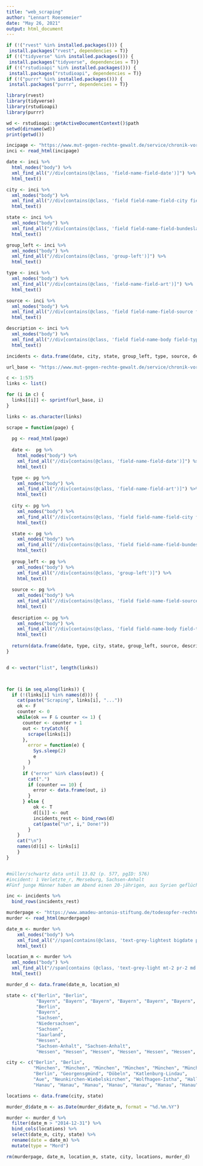 ```yaml
---
title: "web_scraping"
author: "Lennart Roesemeier"
date: "May 26, 2021"
output: html_document
---
```



```r
if (!("rvest" %in% installed.packages())) {
 install.packages("rvest", dependencies = T)}
if (!("tidyverse" %in% installed.packages())) {
 install.packages("tidyverse", dependencies = T)}
if (!("rstudioapi" %in% installed.packages())) {
 install.packages("rstudioapi", dependencies = T)}
if (!("purrr" %in% installed.packages())) {
 install.packages("purrr", dependencies = T)}

library(rvest)
library(tidyverse)
library(rstudioapi)
library(purrr)
```

```r
wd <- rstudioapi::getActiveDocumentContext()$path
setwd(dirname(wd))
print(getwd())
```

```r
incipage <- "https://www.mut-gegen-rechte-gewalt.de/service/chronik-vorfaelle"
inci <- read_html(incipage)

date <- inci %>%
  html_nodes("body") %>%
  xml_find_all("//div[contains(@class, 'field-name-field-date')]") %>%
  html_text()

city <- inci %>%
  xml_nodes("body") %>%
  xml_find_all("//div[contains(@class, 'field field-name-field-city field-type-text field-label-hidden')]") %>%
  html_text()

state <- inci %>%
  xml_nodes("body") %>%
  xml_find_all("//div[contains(@class, 'field field-name-field-bundesland field-type-taxonomy-term-reference field-label-hidden')]") %>%
  html_text()

group_left <- inci %>%
  xml_nodes("body") %>%
  xml_find_all("//div[contains(@class, 'group-left')]") %>%
  html_text()

type <- inci %>%
  xml_nodes("body") %>%
  xml_find_all("//div[contains(@class, 'field-name-field-art')]") %>%
  html_text()

source <- inci %>%
  xml_nodes("body") %>%
  xml_find_all("//div[contains(@class, 'field field-name-field-source field-type-text-long field-label-inline clearfix')]") %>%
  html_text()

description <- inci %>%
  xml_nodes("body") %>%
  xml_find_all("//div[contains(@class, 'field field-name-body field-type-text-with-summary field-label-hidden')]") %>%
  html_text()

incidents <- data.frame(date, city, state, group_left, type, source, description)
```

```r
url_base <- "https://www.mut-gegen-rechte-gewalt.de/service/chronik-vorfaelle?page=%d"

c <- 1:575
links <- list()

for (i in c) {
  links[[i]] <- sprintf(url_base, i)
}

links <- as.character(links)

scrape = function(page) {
  
  pg <- read_html(page)
  
  date <-  pg %>%
    html_nodes("body") %>%
    xml_find_all("//div[contains(@class, 'field-name-field-date')]") %>%
    html_text()

  type <- pg %>%
    xml_nodes("body") %>%
    xml_find_all("//div[contains(@class, 'field-name-field-art')]") %>%
    html_text()
  
  city <- pg %>%
    xml_nodes("body") %>%
    xml_find_all("//div[contains(@class, 'field field-name-field-city field-type-text field-label-hidden')]") %>%
    html_text()

  state <- pg %>%
    xml_nodes("body") %>%
    xml_find_all("//div[contains(@class, 'field field-name-field-bundesland field-type-taxonomy-term-reference field-label-hidden')]") %>%
    html_text()
  
  group_left <- pg %>%
    xml_nodes("body") %>%
    xml_find_all("//div[contains(@class, 'group-left')]") %>%
    html_text()
  
  source <- pg %>%
    xml_nodes("body") %>%
    xml_find_all("//div[contains(@class, 'field field-name-field-source field-type-text-long field-label-inline clearfix')]") %>%
    html_text()
  
  description <- pg %>%
    xml_nodes("body") %>%
    xml_find_all("//div[contains(@class, 'field field-name-body field-type-text-with-summary field-label-hidden')]") %>%
    html_text()
  
  return(data.frame(date, type, city, state, group_left, source, description))
}


d <- vector("list", length(links))



for (i in seq_along(links)) {
  if (!(links[i] %in% names(d))) {
    cat(paste("Scraping", links[i], "..."))
    ok <- F
    counter <- 0
    while(ok == F & counter <= 1) {
      counter <- counter + 1
      out <- tryCatch({
        scrape(links[i])
      },
        error = function(e) {
          Sys.sleep(2)
          e
        }
      )
      if ("error" %in% class(out)) {
        cat(".")
        if (counter == 10) {
          error <- data.frame(out, i)
        }
      } else {
          ok <- T
          d[[i]] <- out
          incidents_rest <- bind_rows(d)
          cat(paste("\n", i," Done!"))
        }
    }
    cat("\n")
    names(d)[i] <- links[i]
    }
}


#müller/schwartz data until 13.02 (p. 577, pgID: 576) 
#incident: 1 Verletzte_r, Merseburg, Sachsen-Anhalt
#Fünf junge Männer haben am Abend einen 20-jährigen, aus Syrien geflüchteten Mann mit einem Messer #bedroht und ihn geschlagen. Er floh in die Wohnung eines Bekannten in der Nähe und begab sich #später zur Behandlung in eine Klinik. 
```

```r
inc <- incidents %>%
  bind_rows(incidents_rest)
```



```r
murderpage <- "https://www.amadeu-antonio-stiftung.de/todesopfer-rechter-gewalt/"
murder <- read_html(murderpage)

date_m <- murder %>%
    xml_nodes("body") %>%
    xml_find_all("//span[contains(@class, 'text-grey-lightest bigdate pr-2 md:pr-0 md:block')]") %>%
    html_text()

location_m <- murder %>%
  xml_nodes("body") %>%
  xml_find_all("//span[contains (@class, 'text-grey-light mt-2 pr-2 md:pr-0 md:block')]") %>%
  html_text()

murder_d <- data.frame(date_m, location_m)

state <- c("Berlin", "Berlin", 
           "Bayern", "Bayern", "Bayern", "Bayern", "Bayern", "Bayern", "Bayern", "Bayern", "Bayern",
           "Berlin",
           "Bayern", 
           "Sachsen",
           "Niedersachsen",
           "Sachsen",
           "Saarland",
           "Hessen",
           "Sachsen-Anhalt", "Sachsen-Anhalt",
           "Hessen", "Hessen", "Hessen", "Hessen", "Hessen", "Hessen", "Hessen", "Hessen", "Hessen", "Hessen")

city <- c("Berlin", "Berlin",
          "München", "München", "München", "München", "München", "München", "München", "München", "München",
          "Berlin", "Georgensgmünd", "Döbeln", "Katlenburg-Lindau",
          "Aue", "Neunkirchen-Wiebelskirchen", "Wolfhagen-Istha", "Halle", "Halle",
          "Hanau", "Hanau", "Hanau", "Hanau", "Hanau", "Hanau", "Hanau", "Hanau", "Hanau", "Hanau")

locations <- data.frame(city, state)

murder_d$date_m <- as.Date(murder_d$date_m, format = "%d.%m.%Y")

murder <- murder_d %>%
  filter(date_m > "2014-12-31") %>%
  bind_cols(locations) %>%
  select(date_m, city, state) %>%
  rename(date = date_m) %>%
  mutate(type = "Mord")

rm(murderpage, date_m, location_m, state, city, locations, murder_d)
```








